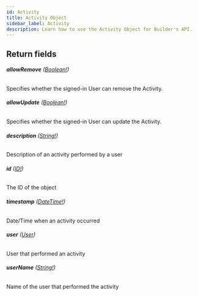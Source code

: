 ```yaml
---
id: Activity
title: Activity Object
sidebar_label: Activity
description: Learn how to use the Activity Object for Builder's API.
---
```


## Return fields

###### <b>allowRemove</b> ([Boolean!](/docs/composer/builder/api/schema/scalar/Boolean.mdx))

Specifies whether the signed-in User can remove the Activity.

###### <b>allowUpdate</b> ([Boolean!](/docs/composer/builder/api/schema/scalar/Boolean.mdx))

Specifies whether the signed-in User can update the Activity.

###### <b>description</b> ([String!](/docs/composer/builder/api/schema/scalar/String.mdx))

Description of an activity performed by a user

###### <b>id</b> ([ID!](/docs/composer/builder/api/schema/scalar/ID.mdx))

The ID of the object

###### <b>timestamp</b> ([DateTime!](/docs/composer/builder/api/schema/scalar/DateTime.mdx))

Date/Time when an activity occurred

###### <b>user</b> ([User](/docs/composer/builder/api/schema/object/User.mdx))

User that performed an activity

###### <b>userName</b> ([String!](/docs/composer/builder/api/schema/scalar/String.mdx))

Name of the user that performed the activity
